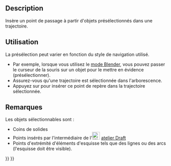 <languages/>

{{Docnav/fr
|[[Robot_InsertWaypoint/fr|Point de passage]]
|[[Robot_Edge2Trac/fr|Trajectoire à partir d'arêtes]]
|[[Robot_Workbench/fr|Atelier Robot]]
|IconL=Robot_InsertWaypoint.svg
|IconR=Robot_Edge2Trac.svg
|IconC=Workbench_Robot.svg
}}

{{GuiCommand/fr
|Name=Robot InsertWaypointPre
|Name/fr=Robot Point de passage à partir d'objets présélectionnés
|MenuLocation=Robot → Insérer dans la trajectoire 
|Workbenches=[[Robot_Workbench/fr|Robot]]
|Shortcut={{KEY|W}}
|SeeAlso=[[Robot_CreateTrajectory/fr|Robot Trajectoire]], [[Robot_InsertWaypoint/fr|Robot Point de passage]]
}}

==Description==

Insère un point de passage à partir d'objets présélectionnés dans une trajectoire.

==Utilisation==

La présélection peut varier en fonction du style de navigation utilisé.
* Par exemple, lorsque vous utilisez le [[Mouse_navigation/fr#Mode_Blender|mode Blender]], vous pouvez passer le curseur de la souris sur un objet pour le mettre en évidence (présélectionner).
* Assurez-vous qu'une trajectoire est sélectionnée dans l'arborescence.
* Appuyez sur {{KEY|W}} pour insérer ce point de repère dans la trajectoire sélectionnée.

==Remarques==

Les objets sélectionnables sont :
* Coins de solides
* Points insérés par l'intermédiaire de l'[[Image:Workbench_Draft.svg|24px|link=Draft Workbench/fr]] [[Draft_Workbench/fr|atelier Draft]]
* Points d'extrémité d'éléments d'esquisse tels que des lignes ou des arcs (l'esquisse doit être visible).


{{Docnav/fr
|[[Robot_InsertWaypoint/fr|Point de passage]]
|[[Robot_Edge2Trac/fr|Trajectoire à partir d'arêtes]]
|[[Robot_Workbench/fr|Atelier Robot]]
|IconL=Robot_InsertWaypoint.svg
|IconR=Robot_Edge2Trac.svg
|IconC=Workbench_Robot.svg
}}

{{Robot_Tools_navi{{#translation:}}}}
{{Userdocnavi{{#translation:}}}}